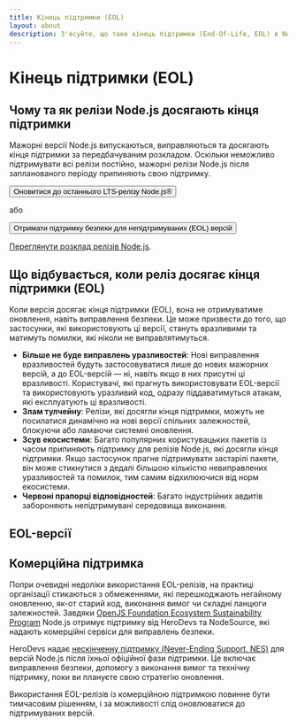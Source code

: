 ```yaml
---
title: Кінець підтримки (EOL)
layout: about
description: З'ясуйте, що таке кінець підтримки (End-Of-Life, EOL) в Node.js, що це означає для безпеки, інструментарію та вимог, а також деталі EOL-версій та опції комерційної підтримки.
---
```


# Кінець підтримки (EOL)

## Чому та як релізи Node.js досягають кінця підтримки

Мажорні версії Node.js випускаються, виправляються та досягають кінця підтримки за передбачуваним розкладом. Оскільки неможливо підтримувати всі релізи постійно, мажорні релізи Node.js після запланованого періоду припиняють свою підтримку.

<div className="flex flex-col items-start gap-4 xl:flex-row xl:items-center">
  <Button kind="primary" href="/download" className="flex-1">
    <span>Оновитися до останнього LTS-релізу Node.js®</span>
  </Button>

  <span>або</span>

  <Button as="a" kind="warning" href="#commercial-support" className="flex-1">
    <span>Отримати підтримку безпеки для непідтримуваних (EOL) версій</span>
  </Button>
</div>

[Переглянути розклад релізів Node.js](/about/releases/).

## Що відбувається, коли реліз досягає кінця підтримки (EOL)

Коли версія досягає кінця підтримки (EOL), вона не отримуватиме оновлення, навіть виправлення безпеки. Це може призвести до того, що застосунки, які використовують ці версії, стануть вразливими та матимуть помилки, які ніколи не виправлятимуться.

- **Більше не буде виправлень уразливостей**: Нові виправлення вразливостей будуть застосовуватися лише до нових мажорних версій, а до EOL-версій — ні, навіть якщо в них присутні ці вразливості. Користувачі, які прагнуть використовувати EOL-версії та використовують уразливий код, одразу піддаватимуться атакам, які експлуатують ці вразливості.
- **Злам тулчейну**: Релізи, які досягли кінця підтримки, можуть не посилатися динамічно на нові версії спільних залежностей, блокуючи або ламаючи системні оновлення.
- **Зсув екосистеми**: Багато популярних користувацьких пакетів із часом припиняють підтримку для релізів Node.js, які досягли кінця підтримки. Якщо застосунок прагне підтримувати застарілі пакети, він може стикнутися з дедалі більшою кількістю невиправлених уразливостей та помилок, тим самим відхилюючися від норм екосистеми.
- **Червоні прапорці відповідностей**: Багато індустрійних авдитів забороняють непідтримувані середовища виконання.

## EOL-версії

<EOLReleaseTable />

## Комерційна підтримка

Попри очевидні недоліки використання EOL-релізів, на практиці організації стикаються з обмеженнями, які перешкоджають негайному оновленню, як-от старий код, виконання вимог чи складні ланцюги залежностей. Завдяки [OpenJS Foundation Ecosystem Sustainability Program](https://openjsf.org/blog/ecosystem-sustainability-program) Node.js отримує підтримку від HeroDevs та NodeSource, які надають комерційні сервіси для виправлень безпеки.

HeroDevs надає [нескінченну підтримку (Never-Ending Support, NES)](https://nodejs.org/esp/herodevs) для версій Node.js після їхньої офіційної фази підтримки. Це включає виправлення безпеки, допомогу з виконання вимог та технічну підтримку, поки ви плануєте свою стратегію оновлення.

Використання EOL-релізів із комерційною підтримкою повинне бути тимчасовим рішенням, і за можливості слід оновлюватися до підтримуваних версій.
